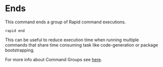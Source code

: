 # Ends

This command ends a group of Rapid command executions.

```
rapid end
```

This can be useful to reduce execution time when running multiple commands that share time consuming task like code-generation or package bootstrapping.

For more info about Command Groups see [here](/advanced/groups).
